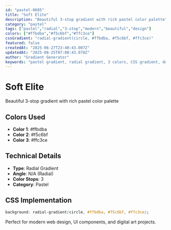 ```yaml
---
id: "pastel-0605"
title: "Soft Elite"
description: "Beautiful 3-stop gradient with rich pastel color palette"
category: "pastel"
tags: ["pastel","radial","3-stop","modern","beautiful","design"]
colors: ["#ffbdba","#f5c6bf","#ffc3ce"]
cssGradient: "radial-gradient(circle, #ffbdba, #f5c6bf, #ffc3ce)"
featured: false
createdAt: "2025-06-27T23:40:43.007Z"
updatedAt: "2025-08-25T07:08:43.078Z"
author: "Gradient Generator"
keywords: "pastel gradient, radial gradient, 3 colors, CSS gradient, design, #ffbdba, #f5c6bf, #ffc3ce"
---
```


# Soft Elite

Beautiful 3-stop gradient with rich pastel color palette

## Colors Used
- **Color 1**: #ffbdba
- **Color 2**: #f5c6bf
- **Color 3**: #ffc3ce

## Technical Details
- **Type**: Radial Gradient
- **Angle**: N/A (Radial)
- **Color Stops**: 3
- **Category**: Pastel

## CSS Implementation
```css
background: radial-gradient(circle, #ffbdba, #f5c6bf, #ffc3ce);
```

Perfect for modern web design, UI components, and digital art projects.
